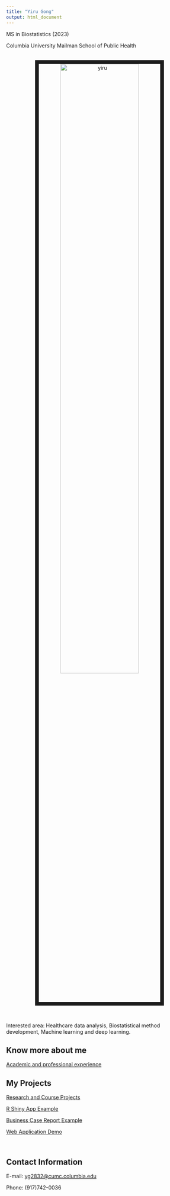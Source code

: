 ```yaml
---
title: "Yiru Gong"
output: html_document
---
```


<!-- <link rel="stylesheet" href="academicons.css"/> -->
<!-- <link rel="stylesheet" href="styles.css" type="text/css"> -->

MS in Biostatistics (2023)

Columbia University Mailman School of Public Health

<br>
<center>
<img src="images/profile.jpg" alt="yiru" style="width:65%; border:10px solid" class="center">
</center>
<br>

Interested area: Healthcare data analysis, Biostatistical method development, Machine learning and deep learning.

## Know more about me

[Academic and professional experience](./resume.html)

## My Projects

[Research and Course Projects](./projects.html)

[R Shiny App Example](https://yirugong.shinyapps.io/shiny/)

[Business Case Report Example](./projects/2022CaseCompetition_Yiru_Gong_20221016.pdf)

[Web Application Demo](https://youtu.be/KFq0ex0oiKk)

<br>

## Contact Information

E-mail: [yg2832@cumc.columbia.edu](mailto:yg2832@cumc.columbia.edu)

Phone: (917)742-0036

